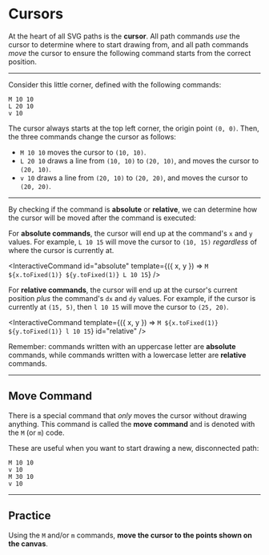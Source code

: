 # Cursors

At the heart of all SVG paths is the **cursor**. All path commands _use_ the cursor to determine where to start drawing from, and all path commands _move_ the cursor to ensure the following command starts from the correct position.

---

Consider this little corner, defined with the following commands:

```
M 10 10
L 20 10
v 10
```

The cursor always starts at the top left corner, the origin point `(0, 0)`. Then, the three commands change the cursor as follows:

- `M 10 10` moves the cursor to `(10, 10)`.
- `L 20 10` draws a line from `(10, 10)` to `(20, 10)`, and moves the cursor to `(20, 10)`.
- `v 10` draws a line from `(20, 10)` to `(20, 20)`, and moves the cursor to `(20, 20)`.

---

By checking if the command is **absolute** or **relative**, we can determine how the cursor will be moved after the command is executed:

For **absolute commands**, the cursor will end up at the command's `x` and `y` values. For example, `L 10 15` will move the cursor to `(10, 15)` _regardless_ of where the cursor is currently at.

<InteractiveCommand
  id="absolute"
  template={({ x, y }) => `M ${x.toFixed(1)} ${y.toFixed(1)} L 10 15`}
/>

For **relative commands**, the cursor will end up at the cursor's current position _plus_ the command's `dx` and `dy` values. For example, if the cursor is currently at `(15, 5)`, then `l 10 15` will move the cursor to `(25, 20)`.

<InteractiveCommand
  template={({ x, y }) => `M ${x.toFixed(1)} ${y.toFixed(1)} l 10 15`}
  id="relative"
/>

Remember: commands written with an uppercase letter are **absolute** commands, while commands written with a lowercase letter are **relative** commands.

---

## Move Command

There is a special command that _only_ moves the cursor without drawing anything. This command is called the **move command** and is denoted with the `M` (or `m`) code.

These are useful when you want to start drawing a new, disconnected path:

```
M 10 10
v 10
M 30 10
v 10
```

---

## Practice

Using the `M` and/or `m` commands, **move the cursor to the points shown on the canvas**.
